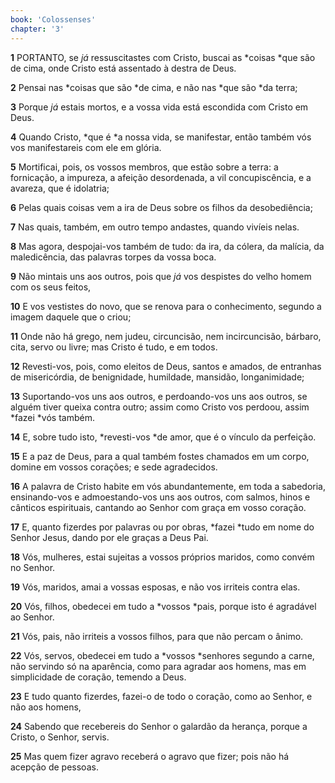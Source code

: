 ```yaml
---
book: 'Colossenses'
chapter: '3'
---
```


**1** PORTANTO, se _já_ ressuscitastes com Cristo, buscai as *coisas *que são de cima, onde Cristo está assentado à destra de Deus.

**2** Pensai nas *coisas que são *de cima, e não nas *que são *da terra;

**3** Porque _já_ estais mortos, e a vossa vida está escondida com Cristo em Deus.

**4** Quando Cristo, *que é *a nossa vida, se manifestar, então também vós vos manifestareis com ele em glória.

**5** Mortificai, pois, os vossos membros, que estão sobre a terra: a fornicação, a impureza, a afeição desordenada, a vil concupiscência, e a avareza, que é idolatria;

**6** Pelas quais coisas vem a ira de Deus sobre os filhos da desobediência;

**7** Nas quais, também, em outro tempo andastes, quando vivíeis nelas.

**8** Mas agora, despojai-vos também de tudo: da ira, da cólera, da malícia, da maledicência, das palavras torpes da vossa boca.

**9** Não mintais uns aos outros, pois que _já_ vos despistes do velho homem com os seus feitos,

**10** E vos vestistes do novo, que se renova para o conhecimento, segundo a imagem daquele que o criou;

**11** Onde não há grego, nem judeu, circuncisão, nem incircuncisão, bárbaro, cita, servo ou livre; mas Cristo é tudo, e em todos.

**12** Revesti-vos, pois, como eleitos de Deus, santos e amados, de entranhas de misericórdia, de benignidade, humildade, mansidão, longanimidade;

**13** Suportando-vos uns aos outros, e perdoando-vos uns aos outros, se alguém tiver queixa contra outro; assim como Cristo vos perdoou, assim *fazei *vós também.

**14** E, sobre tudo isto, *revesti-vos *de amor, que é o vínculo da perfeição.

**15** E a paz de Deus, para a qual também fostes chamados em um corpo, domine em vossos corações; e sede agradecidos.

**16** A palavra de Cristo habite em vós abundantemente, em toda a sabedoria, ensinando-vos e admoestando-vos uns aos outros, com salmos, hinos e cânticos espirituais, cantando ao Senhor com graça em vosso coração.

**17** E, quanto fizerdes por palavras ou por obras, *fazei *tudo em nome do Senhor Jesus, dando por ele graças a Deus Pai.

**18** Vós, mulheres, estai sujeitas a vossos próprios maridos, como convém no Senhor.

**19** Vós, maridos, amai a vossas esposas, e não vos irriteis contra elas.

**20** Vós, filhos, obedecei em tudo a *vossos *pais, porque isto é agradável ao Senhor.

**21** Vós, pais, não irriteis a vossos filhos, para que não percam o ânimo.

**22** Vós, servos, obedecei em tudo a *vossos *senhores segundo a carne, não servindo só na aparência, como para agradar aos homens, mas em simplicidade de coração, temendo a Deus.

**23** E tudo quanto fizerdes, fazei-o de todo o coração, como ao Senhor, e não aos homens,

**24** Sabendo que recebereis do Senhor o galardão da herança, porque a Cristo, o Senhor, servis.

**25** Mas quem fizer agravo receberá o agravo que fizer; pois não há acepção de pessoas.
